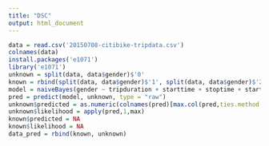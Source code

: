 ---
title: "DSC"
output: html_document
---
```{r}
data = read.csv('20150708-citibike-tripdata.csv')
colnames(data)
install.packages('e1071')
library('e1071')
unknown = split(data, data$gender)$'0'
known = rbind(split(data, data$gender)$'1', split(data, data$gender)$'2') 
model = naiveBayes(gender ~ tripduration + starttime + stoptime + start.station.id + end.station.id + birth.year, known)
pred = predict(model, unknown, type = "raw")
unknown$predicted = as.numeric(colnames(pred)[max.col(pred,ties.method = "first")])
unknown$likelihood = apply(pred,1,max)
known$predicted = NA
known$likelihood = NA
data_pred = rbind(known, unknown)

``` 
